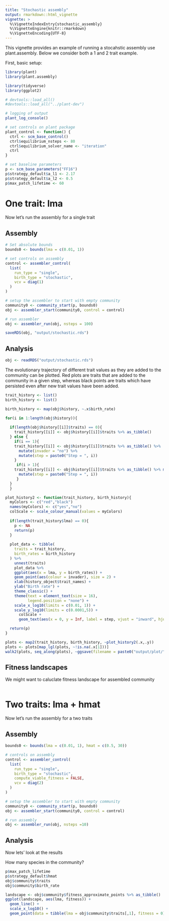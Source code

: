 ```yaml
---
title: "Stochastic assembly"
output: rmarkdown::html_vignette
vignette: >
  %\VignetteIndexEntry{stochastic_assembly}
  %\VignetteEngine{knitr::rmarkdown}
  %\VignetteEncoding{UTF-8}
---
```


This vignette provides an example of running a stocahstic assembly use plant.assembly. Below we consider both a 1 and 2 trait example.

First, basic setup:

```r
library(plant)
library(plant.assembly)

library(tidyverse)
library(ggplot2)

# devtools::load_all()
#devtools::load_all("../plant-dev")

# logging of output
plant_log_console()

# set controls on plant package 
plant_control <- function() {
  ctrl <- scm_base_control()
  ctrl$equilibrium_nsteps <- 80
  ctrl$equilibrium_solver_name <- "iteration"
  ctrl
}

# set baseline parameters
p <- scm_base_parameters("FF16")
p$strategy_default$a_l1 <- 2.17
p$strategy_default$a_l2 <- 0.5
p$max_patch_lifetime <- 60

```

# One trait: lma

Now let's run the assembly for a single trait

## Assembly

```r
# Set absolute bounds
bounds0 <- bounds(lma = c(0.01, 1))

# set controls on assembly
control <- assembler_control(
  list(
    run_type = "single",
    birth_type = "stochastic",
    vcv = diag(1)
  )
)

# setup the assembler to start with empty community
community0 <- community_start(p, bounds0)
obj <- assembler_start(community0, control = control)

# run assembler
obj <- assembler_run(obj, nsteps = 100)

saveRDS(obj, "output/stochastic.rds")
```

## Analysis

```r
obj <- readRDS("output/stochastic.rds")
```

The evolutionary trajectory of different trait values as they are added to the community can be plotted. Red plots are traits that are added to the community in a given step, whereas black points are traits which have persisted even after new trait values have been added. 

```r
trait_history <- list()
birth_history <- list()

birth_history <- map(obj$history, ~.x$birth_rate)

for(i in 1:length(obj$history)){
  
  if(length(obj$history[[i]]$traits) == 0){
    trait_history[[i]] <- obj$history[[i]]$traits %>% as_tibble() 
  } else {
    if(i == 1){
    trait_history[[i]] <- obj$history[[i]]$traits %>% as_tibble() %>%
      mutate(invader = "no") %>%
      mutate(step = paste0("Step = ", i))
    }
     if(i > 1){
    trait_history[[i]] <- obj$history[[i]]$traits %>% as_tibble() %>% mutate(invader = map_chr(lma, ~if_else(.x %in% trait_history[[i-1]]$lma, "no", "yes")))%>%
      mutate(step = paste0("Step = ", i))
     }
  }
  }

plot_history2 <- function(trait_history, birth_history){
  myColors <- c("red","black")
  names(myColors) <- c("yes","no")
  colScale <- scale_colour_manual(values = myColors)
  
  if(length(trait_history$lma) == 0){
    p <- NA
    return(p)
  }
  
  plot_data <- tibble(
    traits = trait_history,
    birth_rates = birth_history
  ) %>%
    unnest(traits)
    plot_data %>%
    ggplot(aes(x = lma, y = birth_rates)) + 
    geom_point(aes(colour = invader), size = 2) +
    xlab(history_object$trait_names) +
    ylab("Birth rate") +
    theme_classic() + 
    theme(text = element_text(size = 16),
          legend.position = "none") +
    scale_x_log10(limits = c(0.01, 1)) +
    scale_y_log10(limits = c(0.0001,5)) +
      colScale +
      geom_text(aes(x = 0, y = Inf, label = step, vjust = "inward", hjust = "inward"), size = 5)-> p

  return(p)
}

plots <- map2(trait_history, birth_history, ~plot_history2(.x,.y))
plots <- plots[map_lgl(plots, ~!is.na(.x[1]))] 
walk2(plots, seq_along(plots), ~ggsave(filename = paste0("output/plot/",.y,".png"), plot = .x))
```

## Fitness landscapes

We might want to caluclate fitness landscape for assembled community

```r

```

# Two traits: lma + hmat

Now let's run the assembly for a two traits

## Assembly

```r

bounds0 <- bounds(lma = c(0.01, 1), hmat = c(0.5, 30))

# controls on assembly
control <- assembler_control(
  list(
    run_type = "single",
    birth_type = "stochastic",
    compute_viable_fitness = FALSE,
    vcv = diag(2)
  )
)

# setup the assembler to start with empty community
community0 <- community_start(p, bounds0)
obj <- assembler_start(community0, control = control)

# run assembly
obj <- assembler_run(obj, nsteps =10)
```

## Analysis

Now lets' look at the results

How many species in the community?
```r
p$max_patch_lifetime
p$strategy_default$hmat
obj$community$traits
obj$community$birth_rate
```

```r
landscape <- obj$community$fitness_approximate_points %>% as_tibble()
ggplot(landscape, aes(lma, fitness)) + 
  geom_line() +
  scale_x_log10() +
  geom_point(data = tibble(lma = obj$community$traits[,1], fitness = 0), col="red")
```


